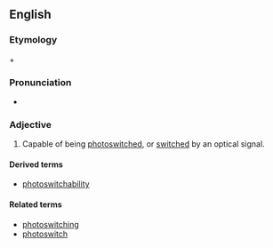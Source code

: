 ==English==

===Etymology===
{{term|photo-|lang=en}} + {{term|switchable|lang=en}}

===Pronunciation===
* {{a|US}} {{IPA|foʊtoʊˈswɪtʃəbl|lang=en}}

===Adjective===
{{en-adj|-}}

# {{context|nanotechnology|biotechnology|lang=en}} Capable of being [[photoswitched]], or [[switch]]ed by an optical signal.

====Derived terms====
* [[photoswitchability]]

====Related terms====
* [[photoswitching]]
* [[photoswitch]]